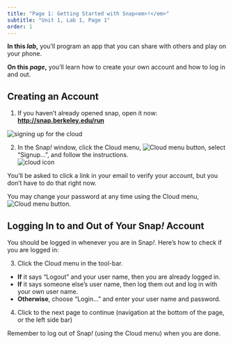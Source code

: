 ```yaml
---
title: "Page 1: Getting Started with Snap<em>!</em>"
subtitle: "Unit 1, Lab 1, Page 1"
order: 1
---
```


::: learn
**In this *lab*,** you'll program an app that you can share with others and play on your phone.

**On this *page*,** you'll learn how to create your own account and how to log in and out.
:::

## Creating an Account

:::: forYouToDo

1. If you haven't already opened [snap]{.snap}, open it now: <a href="http://snap.berkeley.edu/run" title="Snap! Build Your Own Blocks" target="_blank"><strong>http://snap.berkeley.edu/run</strong></a>

<img src="/img/sys/dialog-cloud-signup.png" title="signing up for the cloud" alt="signing up for the cloud" class="float-end"/>

2. In the Snap<em>!</em> window, click the Cloud menu, <img src="/img/1-introduction/cloud_button.png" title="Cloud menu button" alt="Cloud menu button"/>, select "Signup...", and follow the instructions. <br /> <img src="/img/sys/button-cloud-with-context.png" title="cloud icon" alt="cloud icon" class="ms-4"/>

::: endnote
You'll be asked to click a link in your email to verify your account, but you don't have to do that right now.

You may change your password at any time using the Cloud menu, <img src="/img/1-introduction/cloud_button.png" title="Cloud menu button" alt="Cloud menu button"/>.
:::
::::

## Logging In to and Out of Your Snap<em>!</em> Account

::: forYouToDo
You should be logged in whenever you are in Snap<em>!</em>. Here's how to check if you are logged in:

3. Click the Cloud menu in the tool-bar.
- <strong>If</strong> it says "Logout" and your user name, then you are already logged in.
- <strong>If</strong> it says someone else's user name, then log them out and log in with your own user name.
- <strong>Otherwise</strong>, choose "Login..." and enter your user name and password.

4. Click to the next page to continue (navigation at the bottom of the page, or the left side bar)

::: endnote
Remember to log out of Snap<em>!</em> (using the Cloud menu) when you are done.
:::

:::
